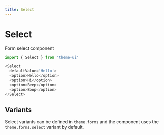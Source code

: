 ```yaml
---
title: Select
---
```


# Select

Form select component

```js
import { Select } from 'theme-ui'
```

```js live=true
<Select
  defaultValue='Hello'>
  <option>Hello</option>
  <option>Hi</option>
  <option>Beep</option>
  <option>Boop</option>
</Select>
```

## Variants

Select variants can be defined in `theme.forms` and the component uses the `theme.forms.select` variant by default.
